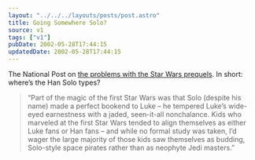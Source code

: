 ```yaml
---
layout: "../../../layouts/posts/post.astro"
title: Going Somewhere Solo?
source: v1
tags: ["v1"]
pubDate: 2002-05-28T17:44:15
updatedDate: 2002-05-28T17:44:15
---
```


The National Post on [the problems with the Star Wars prequels][1]. In short: where&#8217;s the Han Solo types?

> &#8220;Part of the magic of the first Star Wars was that Solo (despite his name) made a perfect bookend to Luke &#8211; he tempered Luke&#8217;s wide-eyed earnestness with a jaded, seen-it-all nonchalance. Kids who marveled at the first Star Wars tended to align themselves as either Luke fans or Han fans &#8211; and while no formal study was taken, I&#8217;d wager the large majority of those kids saw themselves as budding, Solo-style space pirates rather than as neophyte Jedi masters.&#8221;

[1]: http://nationalpost.com/search/story.html?f=/stories/20020525/299070.html "The National Post: Han Solo, missing in action"
